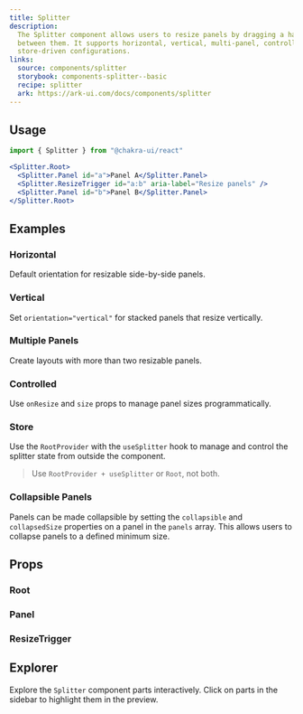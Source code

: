 ```yaml
---
title: Splitter
description:
  The Splitter component allows users to resize panels by dragging a handle
  between them. It supports horizontal, vertical, multi-panel, controlled, and
  store-driven configurations.
links:
  source: components/splitter
  storybook: components-splitter--basic
  recipe: splitter
  ark: https://ark-ui.com/docs/components/splitter
---
```


<ExampleTabs name="splitter-basic" />

## Usage

```jsx
import { Splitter } from "@chakra-ui/react"
```

```jsx
<Splitter.Root>
  <Splitter.Panel id="a">Panel A</Splitter.Panel>
  <Splitter.ResizeTrigger id="a:b" aria-label="Resize panels" />
  <Splitter.Panel id="b">Panel B</Splitter.Panel>
</Splitter.Root>
```

## Examples

### Horizontal

Default orientation for resizable side-by-side panels.

<ExampleTabs name="splitter-basic" />

### Vertical

Set `orientation="vertical"` for stacked panels that resize vertically.

<ExampleTabs name="splitter-vertical" />

### Multiple Panels

Create layouts with more than two resizable panels.

<ExampleTabs name="splitter-three-panels" />

### Controlled

Use `onResize` and `size` props to manage panel sizes programmatically.

<ExampleTabs name="splitter-controlled" />

### Store

Use the `RootProvider` with the `useSplitter` hook to manage and control the
splitter state from outside the component.

> Use `RootProvider + useSplitter` or `Root`, not both.

<ExampleTabs name="splitter-with-store" />

### Collapsible Panels

Panels can be made collapsible by setting the `collapsible` and `collapsedSize`
properties on a panel in the `panels` array. This allows users to collapse
panels to a defined minimum size.

<ExampleTabs name="splitter-collapsible" />

## Props

### Root

<PropTable component="Splitter" part="Root" />

### Panel

<PropTable component="Splitter" part="Panel" />

### ResizeTrigger

<PropTable component="Splitter" part="ResizeTrigger" />

## Explorer

Explore the `Splitter` component parts interactively. Click on parts in the
sidebar to highlight them in the preview.

<Explorer name="splitter-explorer" />

